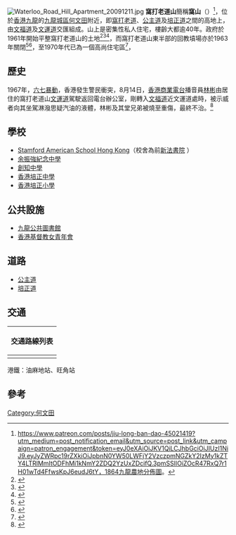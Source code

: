[[File:Waterloo_Road_Hill_Apartment_20091211.jpg|thumb]]
'''窩打老道山'''簡稱'''窩山'''（{{lang-en|'''Black Rock Hill'''}}）<ref>https://www.patreon.com/posts/jiu-long-ban-dao-45021419?utm_medium=post_notification_email&utm_source=post_link&utm_campaign=patron_engagement&token=eyJ0eXAiOiJKV1QiLCJhbGciOiJIUzI1NiJ9.eyJyZWRpc19rZXkiOiJpbnN0YW50LWFjY2VzczpmNGZkY2IzMy1kZTY4LTRlMmItODFhMi1kNmY2ZDQ2YzUxZDcifQ.3pmSSIlOiZOcR47RxQ7r1H01wTd4FfwsKpJ6eudJ6tY，1864九龍農地分佈圖。</ref>，位於[[香港|香港]][[九龍|九龍]]的[[九龍城區|九龍城區]][[何文田|何文田]]附近，即[[窩打老道|窩打老道]]、[[公主道|公主道]]及[[培正道|培正道]]之間的高地上，由[[文福道|文福道]]及[[文運道|文運道]]交匯組成。山上是密集性私人住宅，樓齡大都逾40年。政府於1961年開始平整窩打老道山的土地<ref>{{Cite web|title=華僑日報, 1961-07-15|url=https://mmis.hkpl.gov.hk/coverpage/-/coverpage/view?_coverpage_WAR_mmisportalportlet_hsf=%E7%AA%A9%E6%89%93%E8%80%81%E9%81%93%E5%B1%B1&p_r_p_-1078056564_c=QF757YsWv5/H7zGe/KF+FGHRcQdeHXQp&_coverpage_WAR_mmisportalportlet_o=56&_coverpage_WAR_mmisportalportlet_actual_q=(%20(%20allTermsMandatory:(true)%20OR+all_dc.title:(%E7%AA%A9%E6%89%93%E8%80%81%E9%81%93%E5%B1%B1)%20OR+all_dc.creator:(%E7%AA%A9%E6%89%93%E8%80%81%E9%81%93%E5%B1%B1)%20OR+all_dc.contributor:(%E7%AA%A9%E6%89%93%E8%80%81%E9%81%93%E5%B1%B1)%20OR+all_dc.subject:(%E7%AA%A9%E6%89%93%E8%80%81%E9%81%93%E5%B1%B1)%20OR+fulltext:(%E7%AA%A9%E6%89%93%E8%80%81%E9%81%93%E5%B1%B1)%20OR+all_dc.description:(%E7%AA%A9%E6%89%93%E8%80%81%E9%81%93%E5%B1%B1)%20)%20)&_coverpage_WAR_mmisportalportlet_sort_field=score&_coverpage_WAR_mmisportalportlet_sort_order=desc|access-date=2022-03-12|work=mmis.hkpl.gov.hk}}</ref><ref>{{Cite web|title=華僑日報, 1961-07-16|url=https://mmis.hkpl.gov.hk/coverpage/-/coverpage/view?_coverpage_WAR_mmisportalportlet_hsf=%E7%AA%A9%E6%89%93%E8%80%81%E9%81%93%E5%B1%B1&p_r_p_-1078056564_c=QF757YsWv5/H7zGe/KF+FFE+f6PE//kN&_coverpage_WAR_mmisportalportlet_o=44&_coverpage_WAR_mmisportalportlet_actual_q=(%20(%20allTermsMandatory:(true)%20OR+all_dc.title:(%E7%AA%A9%E6%89%93%E8%80%81%E9%81%93%E5%B1%B1)%20OR+all_dc.creator:(%E7%AA%A9%E6%89%93%E8%80%81%E9%81%93%E5%B1%B1)%20OR+all_dc.contributor:(%E7%AA%A9%E6%89%93%E8%80%81%E9%81%93%E5%B1%B1)%20OR+all_dc.subject:(%E7%AA%A9%E6%89%93%E8%80%81%E9%81%93%E5%B1%B1)%20OR+fulltext:(%E7%AA%A9%E6%89%93%E8%80%81%E9%81%93%E5%B1%B1)%20OR+all_dc.description:(%E7%AA%A9%E6%89%93%E8%80%81%E9%81%93%E5%B1%B1)%20)%20)&_coverpage_WAR_mmisportalportlet_sort_field=score&_coverpage_WAR_mmisportalportlet_sort_order=desc|access-date=2022-03-12|work=mmis.hkpl.gov.hk}}</ref><ref>{{Cite web|title=香港工商日報, 1962-06-02|url=https://mmis.hkpl.gov.hk/coverpage/-/coverpage/view?_coverpage_WAR_mmisportalportlet_hsf=%E7%AA%A9%E6%89%93%E8%80%81%E9%81%93%E5%B1%B1&p_r_p_-1078056564_c=QF757YsWv5/UIR3fUSXuYnfE/z4enIp9&_coverpage_WAR_mmisportalportlet_o=31&_coverpage_WAR_mmisportalportlet_actual_q=(%20(%20allTermsMandatory:(true)%20OR+all_dc.title:(%E7%AA%A9%E6%89%93%E8%80%81%E9%81%93%E5%B1%B1)%20OR+all_dc.creator:(%E7%AA%A9%E6%89%93%E8%80%81%E9%81%93%E5%B1%B1)%20OR+all_dc.contributor:(%E7%AA%A9%E6%89%93%E8%80%81%E9%81%93%E5%B1%B1)%20OR+all_dc.subject:(%E7%AA%A9%E6%89%93%E8%80%81%E9%81%93%E5%B1%B1)%20OR+fulltext:(%E7%AA%A9%E6%89%93%E8%80%81%E9%81%93%E5%B1%B1)%20OR+all_dc.description:(%E7%AA%A9%E6%89%93%E8%80%81%E9%81%93%E5%B1%B1)%20)%20)&_coverpage_WAR_mmisportalportlet_sort_field=score&_coverpage_WAR_mmisportalportlet_sort_order=desc|access-date=2022-03-12|work=mmis.hkpl.gov.hk}}</ref>，而窩打老道山東半部的回教墳場亦於1963年關閉<ref>{{Cite web|title=歷史時空|url=https://www.facebook.com/tsewaii/posts/2374454899507747|access-date=2022-03-09|work=www.facebook.com|language=zh-Hans}}</ref><ref>{{Cite web|title=楠道旁的何文田平房區|url=https://www.hkmemory.hk/collections/public_housing/All_Items/images/201307/t20130702_61618_cht.html?f=search&t=search_datas.jsp&path=channelid=230719|searchword=%E4%BD%95%E6%96%87%E7%94%B0|keyword=%E4%BD%95%E6%96%87%E7%94%B0|cssTab=0|templet=search_result_all_cht.jsp|author=高添強}}</ref>，至1970年代已為一個高尚住宅區<ref>{{Cite web|title=香港工商日報, 1966-09-21|url=https://mmis.hkpl.gov.hk/coverpage/-/coverpage/view?_coverpage_WAR_mmisportalportlet_hsf=%E7%AA%A9%E6%89%93%E8%80%81%E9%81%93%E5%B1%B1&p_r_p_-1078056564_c=QF757YsWv59Ifz5KEmik4ja2Ti5lLD/f&_coverpage_WAR_mmisportalportlet_o=42&_coverpage_WAR_mmisportalportlet_actual_q=(%20(%20allTermsMandatory:(true)%20OR+all_dc.title:(%E7%AA%A9%E6%89%93%E8%80%81%E9%81%93%E5%B1%B1)%20OR+all_dc.creator:(%E7%AA%A9%E6%89%93%E8%80%81%E9%81%93%E5%B1%B1)%20OR+all_dc.contributor:(%E7%AA%A9%E6%89%93%E8%80%81%E9%81%93%E5%B1%B1)%20OR+all_dc.subject:(%E7%AA%A9%E6%89%93%E8%80%81%E9%81%93%E5%B1%B1)%20OR+fulltext:(%E7%AA%A9%E6%89%93%E8%80%81%E9%81%93%E5%B1%B1)%20OR+all_dc.description:(%E7%AA%A9%E6%89%93%E8%80%81%E9%81%93%E5%B1%B1)%20)%20)&_coverpage_WAR_mmisportalportlet_sort_field=score&_coverpage_WAR_mmisportalportlet_sort_order=desc|access-date=2022-03-12|work=mmis.hkpl.gov.hk}}</ref>，

== 歷史 ==
1967年，[[六七暴動|六七暴動]]，香港發生警民衝突，8月14日，[[香港商業電台|香港商業電台]]播音員[[林彬_(播音员)|林彬]]由居住的窩打老道山[[文運道|文運道]]駕駛返回電台辦公室，剛轉入[[文福道|文福道]]近文運道處時，被示威者向其坐駕淋潑思疑汽油的液體，林彬及其堂兄弟被燒至重傷，最終不治。<ref>{{Cite web|title=華僑日報, 1967-08-26|url=https://mmis.hkpl.gov.hk/coverpage/-/coverpage/view?_coverpage_WAR_mmisportalportlet_hsf=%E7%AA%A9%E6%89%93%E8%80%81%E9%81%93%E5%B1%B1&p_r_p_-1078056564_c=QF757YsWv5+akvA8rFW5EpaArOqzLOpa&_coverpage_WAR_mmisportalportlet_o=59&_coverpage_WAR_mmisportalportlet_actual_q=(%20(%20allTermsMandatory:(true)%20OR+all_dc.title:(%E7%AA%A9%E6%89%93%E8%80%81%E9%81%93%E5%B1%B1)%20OR+all_dc.creator:(%E7%AA%A9%E6%89%93%E8%80%81%E9%81%93%E5%B1%B1)%20OR+all_dc.contributor:(%E7%AA%A9%E6%89%93%E8%80%81%E9%81%93%E5%B1%B1)%20OR+all_dc.subject:(%E7%AA%A9%E6%89%93%E8%80%81%E9%81%93%E5%B1%B1)%20OR+fulltext:(%E7%AA%A9%E6%89%93%E8%80%81%E9%81%93%E5%B1%B1)%20OR+all_dc.description:(%E7%AA%A9%E6%89%93%E8%80%81%E9%81%93%E5%B1%B1)%20)%20)&_coverpage_WAR_mmisportalportlet_sort_field=score&_coverpage_WAR_mmisportalportlet_sort_order=desc|access-date=2022-03-12|work=mmis.hkpl.gov.hk}}</ref>

== 學校 ==
* [[w:en:Stamford_American_School_Hong_Kong|Stamford American School Hong Kong]]（校舍為前[[新法書院|新法書院]] ）
* [[余振強紀念中學|余振強紀念中學]]
* [[創知中學|創知中學]]
* [[香港培正中學|香港培正中學]]
* [[香港培正小學|香港培正小學]]

==公共設施==
* [[九龍公共圖書館|九龍公共圖書館]]
* [[香港基督教女青年會|香港基督教女青年會]]

== 道路 ==
* [[公主道|公主道]]
* [[培正道|培正道]]

== 交通 ==
{| class="mw-collapsible mw-collapsed wikitable" style="margin: 0 auto; width: auto;" 
! 交通路線列表
|-
|
{{九龍專線小巴簡單列表|5M}}
|}
港鐵：油麻地站、旺角站
== 參考 ==
{{reflist}}


[[Category:何文田|Category:何文田]]